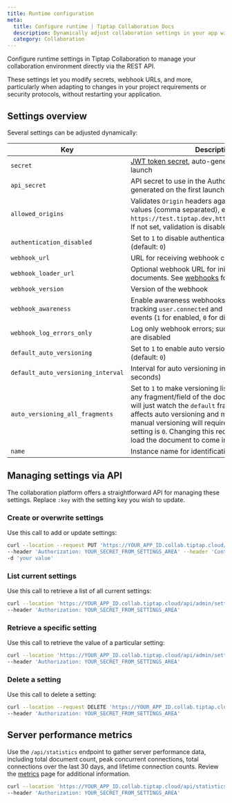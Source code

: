 ```yaml
---
title: Runtime configuration
meta:
  title: Configure runtime | Tiptap Collaboration Docs
  description: Dynamically adjust collaboration settings in your app with straightforward API calls. Adjust secrets, webhook URLs, and more.
  category: Collaboration
---
```



Configure runtime settings in Tiptap Collaboration to manage your collaboration environment directly via the REST API.

These settings let you modify secrets, webhook URLs, and more, particularly when adapting to changes in your project requirements or security protocols, without restarting your application.

## Settings overview

Several settings can be adjusted dynamically:

| Key                            | Description                                                                                                                                                                                                                                                                                                                                                                                                                                             |
| ------------------------------ |---------------------------------------------------------------------------------------------------------------------------------------------------------------------------------------------------------------------------------------------------------------------------------------------------------------------------------------------------------------------------------------------------------------------------------------------------------|
| `secret`                       | [JWT token secret](/collaboration/getting-started/authenticate), auto-generated on the first launch                                                                                                                                                                                                                                                                                                                                                     |
| `api_secret`                   | API secret to use in the Authorization header, auto-generated on the first launch                                                                                                                                                                                                                                                                                                                                                                       |
| `allowed_origins`              | Validates `Origin` headers against the provided values (comma separated), e.g., `https://test.tiptap.dev,https://prod.tiptap.dev`; If not set, validation is disabled                                                                                                                                                                                                                                                                                   |
| `authentication_disabled`      | Set to `1` to disable authentication, `0` to enable (default: `0`)                                                                                                                                                                                                                                                                                                                                                                                      |
| `webhook_url`                  | URL for receiving webhook callbacks                                                                                                                                                                                                                                                                                                                                                                                                                     |
| `webhook_loader_url`           | Optional webhook URL for initially loading documents. See [webhooks](/collaboration/core-concepts/webhooks#loader-webhook) for more information.                                                                                                                                                                                                                                                                                                        |
| `webhook_version`              | Version of the webhook                                                                                                                                                                                                                                                                                                                                                                                                                                  |
| `webhook_awareness`            | Enable awareness webhooks for user activity, tracking `user.connected` and `user.disconnected` events (`1` for enabled, `0` for disabled)                                                                                                                                                                                                                                                                                                               |
| `webhook_log_errors_only`      | Log only webhook errors; successful webhook logs are disabled                                                                                                                                                                                                                                                                                                                                                                                           |
| `default_auto_versioning`      | Set to `1` to enable auto versioning, `0` to disable (default: `0`)                                                                                                                                                                                                                                                                                                                                                                                     |
| `default_auto_versioning_interval` | Interval for auto versioning in seconds (default: `30` seconds)                                                                                                                                                                                                                                                                                                                                                                                         |
| `auto_versioning_all_fragments` | Set to `1` to make versioning listen for changes on any fragment/field of the doc (default is `0`, which will just watch the `default` fragment). This both affects auto versioning and manual versioning ; manual versioning will require `force=true` when this setting is `0`. Changing this requires the server to re-load the document to come into effect.                                                                                               |
| `name`                         | Instance name for identification                                                                                                                                                                                                                                                                                                                                                                                                                        |

## Managing settings via API

The collaboration platform offers a straightforward API for managing these settings. Replace `:key` with the setting key you wish to update.

### Create or overwrite settings

Use this call to add or update settings:

```bash
curl --location --request PUT 'https://YOUR_APP_ID.collab.tiptap.cloud/api/admin/settings/:key' \
--header 'Authorization: YOUR_SECRET_FROM_SETTINGS_AREA' --header 'Content-Type: text/plain' \
-d 'your value'
```

### List current settings

Use this call to retrieve a list of all current settings:

```bash
curl --location 'https://YOUR_APP_ID.collab.tiptap.cloud/api/admin/settings' \
--header 'Authorization: YOUR_SECRET_FROM_SETTINGS_AREA'
```

### Retrieve a specific setting

Use this call to retrieve the value of a particular setting:

```bash
curl --location 'https://YOUR_APP_ID.collab.tiptap.cloud/api/admin/settings/:key' \
--header 'Authorization: YOUR_SECRET_FROM_SETTINGS_AREA'
```

### Delete a setting

Use this call to delete a setting:

```bash
curl --location --request DELETE 'https://YOUR_APP_ID.collab.tiptap.cloud/api/admin/settings/:key' \
--header 'Authorization: YOUR_SECRET_FROM_SETTINGS_AREA'
```

## Server performance metrics

Use the `/api/statistics` endpoint to gather server performance data, including total document count, peak concurrent connections, total connections over the last 30 days, and lifetime connection counts.
Review the [metrics](/collaboration/operations/metrics) page for additional information.

```bash
curl --location 'https://YOUR_APP_ID.collab.tiptap.cloud/api/statistics' \
--header 'Authorization: YOUR_SECRET_FROM_SETTINGS_AREA'
```
